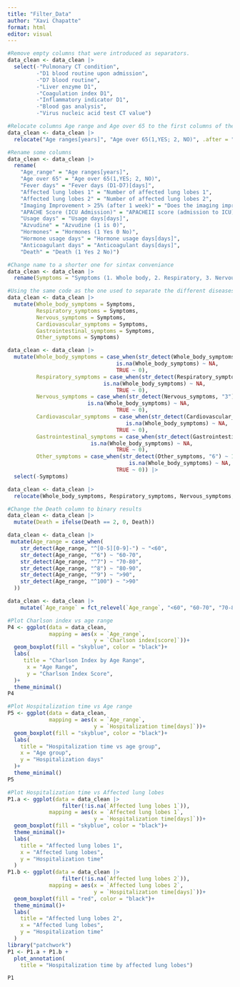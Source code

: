 ```yaml
---
title: "Filter_Data"
author: "Xavi Chapatte"
format: html
editor: visual
---
```


```r
#Remove empty columns that were introduced as separators. 
data_clean <- data_clean |> 
  select(-"Pulmonary CT condition",
         -"D1 blood routine upon admission",
         -"D7 blood routine",
         -"Liver enzyme D1",
         -"Coagulation index D1",
         -"Inflammatory indicator D1",
         -"Blood gas analysis",
         -"Virus nucleic acid test CT value")
```

```r
#Relocate columns Age range and Age over 65 to the first columns of the dataset.
data_clean <- data_clean |> 
  relocate("Age ranges[years]", "Age over 65(1,YES; 2, NO)", .after = "Number")
```

```r
#Rename some columns
data_clean <- data_clean |> 
  rename(
    "Age_range" = "Age ranges[years]",
    "Age over 65" = "Age over 65(1,YES; 2, NO)",
    "Fever days" = "Fever days (D1-D7)[days]",
    "Affected lung lobes 1" = "Number of affected lung lobes 1",
    "Affected lung lobes 2" = "Number of affected lung lobes 2",
    "Imaging Improvement > 25% (after 1 week)" = "Does the imaging improve by more than 25% after one week (1 yes 2 no)",
    "APACHE Score (ICU Admission)" = "APACHEII score (admission to ICU)",
    "Usage days" = "Usage days[days]",
    "Azvudine" = "Azvudine (1 is 0)",
    "Hormones" = "Hormones (1 Yes 0 No)",
    "Hormone usage days" = "Hormone usage days[days]",
    "Anticoagulant days" = "Anticoagulant days[days]",
    "Death" = "Death (1 Yes 2 No)")
```

```r
#Change name to a shorter one for sintax conveniance
data_clean <- data_clean |> 
  rename(Symptoms = "Symptoms (1. Whole body, 2. Respiratory, 3. Nervous, 4. Cardiovascular, 5. Gastrointestinal, 6. Other)")
```

```r
#Using the same code as the one used to separate the different diseases, but now for symptoms
data_clean <- data_clean |> 
  mutate(Whole_body_symptoms = Symptoms,
         Respiratory_symptoms = Symptoms,
         Nervous_symptoms = Symptoms,
         Cardiovascular_symptoms = Symptoms,
         Gastrointestinal_symptoms = Symptoms,
         Other_symptoms = Symptoms)
```

```r
data_clean <- data_clean |> 
  mutate(Whole_body_symptoms = case_when(str_detect(Whole_body_symptoms, "1") ~ 1,
                                  is.na(Whole_body_symptoms) ~ NA,
                                  TRUE ~ 0),
         Respiratory_symptoms = case_when(str_detect(Respiratory_symptoms, "2") ~ 1,
                              is.na(Whole_body_symptoms) ~ NA,
                                  TRUE ~ 0),
         Nervous_symptoms = case_when(str_detect(Nervous_symptoms, "3") ~ 1,
                         is.na(Whole_body_symptoms) ~ NA,
                                  TRUE ~ 0),
         Cardiovascular_symptoms = case_when(str_detect(Cardiovascular_symptoms, "4") ~ 1,
                                     is.na(Whole_body_symptoms) ~ NA,
                                  TRUE ~ 0),
         Gastrointestinal_symptoms = case_when(str_detect(Gastrointestinal_symptoms, "5") ~ 1,
                          is.na(Whole_body_symptoms) ~ NA,
                                  TRUE ~ 0),
         Other_symptoms = case_when(str_detect(Other_symptoms, "6") ~ 1,
                                      is.na(Whole_body_symptoms) ~ NA,
                                  TRUE ~ 0)) |> 
  select(-Symptoms)
```

```r
data_clean <- data_clean |> 
  relocate(Whole_body_symptoms, Respiratory_symptoms, Nervous_symptoms, Cardiovascular_symptoms, Gastrointestinal_symptoms, Other_symptoms, .after = "Charlson index[score]")
```

```r
#Change the Death column to binary results
data_clean <- data_clean |> 
  mutate(Death = ifelse(Death == 2, 0, Death))
```

```r
data_clean <- data_clean |> 
 mutate(Age_range = case_when(
    str_detect(Age_range, "^[0-5][0-9]-") ~ "<60",
    str_detect(Age_range, "^6") ~ "60-70",
    str_detect(Age_range, "^7") ~ "70-80",
    str_detect(Age_range, "^8") ~ "80-90",
    str_detect(Age_range, "^9") ~ ">90",
    str_detect(Age_range, "^100") ~ ">90"
  )) 

```

```r
data_clean <- data_clean |> 
    mutate(`Age_range` = fct_relevel(`Age_range`, "<60", "60-70", "70-80", "80-90", ">90"))
```

```r
#Plot Charlson index vs age range
P4 <- ggplot(data = data_clean,
             mapping = aes(x = `Age_range`,
                           y = `Charlson index[score]`))+
  geom_boxplot(fill = "skyblue", color = "black")+
  labs(
     title = "Charlson Index by Age Range",
      x = "Age Range",
      y = "Charlson Index Score",
  )+
  theme_minimal()
P4

```

```r
#Plot Hospitalization time vs Age range
P5 <- ggplot(data = data_clean, 
             mapping = aes(x = `Age_range`,
                           y = `Hospitalization time[days]`))+
  geom_boxplot(fill = "skyblue", color = "black")+
  labs(
    title = "Hospitalization time vs age group",
    x = "Age group",
    y = "Hospitalization days"
  )+
  theme_minimal()
P5
```

```r
#Plot Hospitalization time vs Affected lung lobes
P1.a <- ggplot(data = data_clean |> 
                 filter(!is.na(`Affected lung lobes 1`)),
             mapping = aes(x = `Affected lung lobes 1`,
                           y = `Hospitalization time[days]`))+
  geom_boxplot(fill = "skyblue", color = "black")+
  theme_minimal()+
  labs(
    title = "Affected lung lobes 1",
    x = "Affected lung lobes",
    y = "Hospitalization time"
  )
P1.b <- ggplot(data = data_clean |> 
                 filter(!is.na(`Affected lung lobes 2`)),
             mapping = aes(x = `Affected lung lobes 2`,
                           y = `Hospitalization time[days]`))+
  geom_boxplot(fill = "red", color = "black")+
  theme_minimal()+
  labs(
    title = "Affected lung lobes 2",
    x = "Affected lung lobes",
    y = "Hospitalization time"
  )
library("patchwork")
P1 <- P1.a + P1.b + 
  plot_annotation(
    title = "Hospitalization time by affected lung lobes")

P1
```
